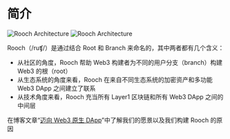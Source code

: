 # 简介


<div>
  <Image
    src="/logo/rooch_black_combine.svg"
    alt="Rooch Architecture"
    width={600}
    height={600}
    className="dark:hidden"
  />
  <Image
    src="/logo/rooch_white_combine.svg"
    alt="Rooch Architecture"
    width={600}
    height={600}
    className="hidden dark:block"
  />
</div>

Rooch（/ruʧ/）是通过结合 Root 和 Branch 来命名的，其中两者都有几个含义：

- 从社区的角度，Rooch 帮助 Web3 构建者为不同的用户分支（branch）构建 Web3 的根（root）
- 从生态系统的角度来看，Rooch 在来自不同生态系统的加密资产和多功能 Web3 DApp 之间建立了联系
- 从技术角度来看，Rooch 充当所有 Layer1 区块链和所有 Web3 DApp 之间的中间层

在博客文章“[迈向 Web3 原生 DApp](/blog/from-web2.5-to-web3)”中了解我们的愿景以及我们构建 Rooch 的原因
